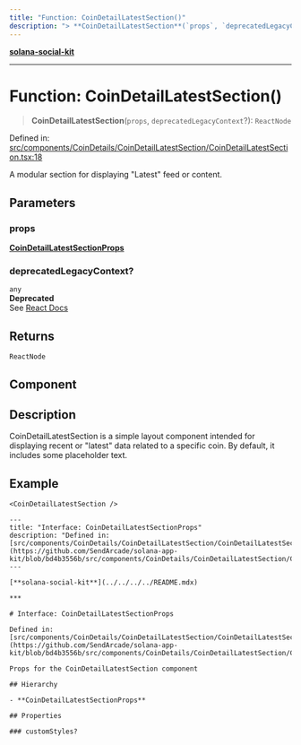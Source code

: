 ```yaml
---
title: "Function: CoinDetailLatestSection()"
description: "> **CoinDetailLatestSection**(`props`, `deprecatedLegacyContext`?): `ReactNode`"
---
```


[**solana-social-kit**](../../../../README.mdx)

***

# Function: CoinDetailLatestSection()

> **CoinDetailLatestSection**(`props`, `deprecatedLegacyContext`?): `ReactNode`

Defined in: [src/components/CoinDetails/CoinDetailLatestSection/CoinDetailLatestSection.tsx:18](https://github.com/SendArcade/solana-app-kit/blob/bd4b3556b/src/components/CoinDetails/CoinDetailLatestSection/CoinDetailLatestSection.tsx#L18)

A modular section for displaying "Latest" feed or content.

## Parameters

### props

[**CoinDetailLatestSectionProps**](../interfaces/CoinDetailLatestSectionProps.mdx)

### deprecatedLegacyContext?

`any`  
**Deprecated**  
See [React Docs](https://legacy.reactjs.org/docs/legacy-context.html#referencing-context-in-lifecycle-methods)

## Returns

`ReactNode`

## Component

## Description

CoinDetailLatestSection is a simple layout component intended for displaying recent or "latest" data related to a specific coin. By default, it includes some placeholder text.

## Example

```tsx
<CoinDetailLatestSection />

---
title: "Interface: CoinDetailLatestSectionProps"
description: "Defined in: [src/components/CoinDetails/CoinDetailLatestSection/CoinDetailLatestSection.tsx:9](https://github.com/SendArcade/solana-app-kit/blob/bd4b3556b/src/components/CoinDetails/CoinDetailLatestSection/CoinDetailLatestSection.tsx#L9)"
---

[**solana-social-kit**](../../../../README.mdx)

***

# Interface: CoinDetailLatestSectionProps

Defined in: [src/components/CoinDetails/CoinDetailLatestSection/CoinDetailLatestSection.tsx:9](https://github.com/SendArcade/solana-app-kit/blob/bd4b3556b/src/components/CoinDetails/CoinDetailLatestSection/CoinDetailLatestSection.tsx#L9)

Props for the CoinDetailLatestSection component

## Hierarchy

- **CoinDetailLatestSectionProps**

## Properties

### customStyles?
